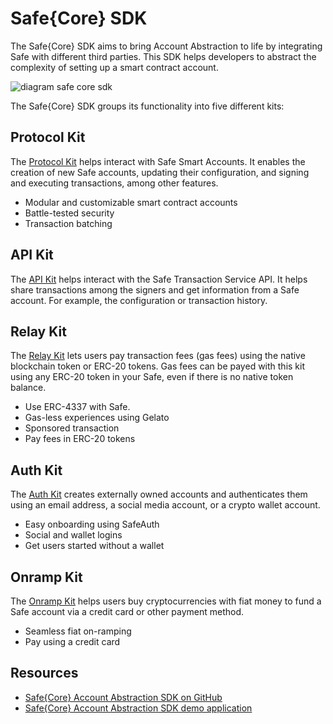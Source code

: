 
# Safe\{Core\} SDK

The Safe\{Core\} SDK aims to bring Account Abstraction to life by integrating Safe with different third parties. This SDK helps developers to abstract the complexity of setting up a smart contract account.

![diagram safe core sdk](../../assets/diagram-safe-core-sdk.png)

The Safe\{Core\} SDK groups its functionality into five different kits:

## Protocol Kit

The [Protocol Kit](./protocol-kit.mdx) helps interact with Safe Smart Accounts. It enables the creation of new Safe accounts, updating their configuration, and signing and executing transactions, among other features.

- Modular and customizable smart contract accounts
- Battle-tested security
- Transaction batching

<Grid container mt={3}>
  <CustomCard
    title={'Protocol Kit'}
    description={'Learn about the Protocol Kit and the Safe Smart Account contracts integration.'}
    url={'./protocol-kit'}
    newTab={false}
  />
</Grid>

## API Kit

The [API Kit](./api-kit.mdx) helps interact with the Safe Transaction Service API. It helps share transactions among the signers and get information from a Safe account. For example, the configuration or transaction history.

<Grid container mt={3}>
  <CustomCard
    title={'API Kit'}
    description={'Learn about the API Kit and the integration with the Safe Transaction Service.'}
    url={'./api-kit'}
    newTab={false}
  />
</Grid>

## Relay Kit

The [Relay Kit](./relay-kit.mdx) lets users pay transaction fees (gas fees) using the native blockchain token or ERC-20 tokens. Gas fees can be payed with this kit using any ERC-20 token in your Safe, even if there is no native token balance.

- Use ERC-4337 with Safe.
- Gas-less experiences using Gelato
- Sponsored transaction
- Pay fees in ERC-20 tokens

<Grid container mt={3}>
  <CustomCard
    title={'Relay Kit'}
    description={'Learn about the Relay Kit and the packs integrating ERC-4337 and Gelato.'}
    url={'./relay-kit'}
    newTab={false}
  />
</Grid>

## Auth Kit

The [Auth Kit](./auth-kit.mdx) creates externally owned accounts and authenticates them using an email address, a social media account, or a crypto wallet account.

- Easy onboarding using SafeAuth
- Social and wallet logins
- Get users started without a wallet

<Grid container mt={3}>
  <CustomCard
    title={'Auth Kit'}
    description={'Learn about the Auth Kit and the pack integrating Web3Auth.'}
    url={'./auth-kit'}
    newTab={false}
  />
</Grid>

## Onramp Kit

The [Onramp Kit](./onramp-kit.mdx) helps users buy cryptocurrencies with fiat money to fund a Safe account via a credit card or other payment method.

- Seamless fiat on-ramping
- Pay using a credit card

<Grid container mt={3}>
  <CustomCard
    title={'Onramp Kit'}
    description={'Learn about the Onramp Kit and the packs integrating Monerium and Stripe.'}
    url={'./onramp-kit'}
    newTab={false}
  />
</Grid>

## Resources
- [Safe\{Core\} Account Abstraction SDK on GitHub](https://github.com/safe-global/safe-core-sdk)
- [Safe\{Core\} Account Abstraction SDK demo application](https://github.com/5afe/account-abstraction-demo-ui)
